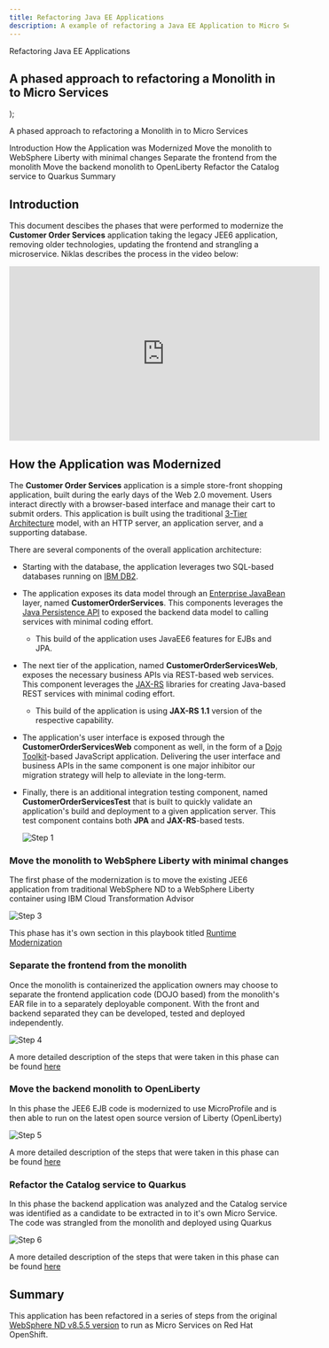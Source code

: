 ```yaml
---
title: Refactoring Java EE Applications
description: A example of refactoring a Java EE Application to Micro Services
---
```


  <span>
Refactoring Java EE Applications<br/> <h2>A phased approach to refactoring a Monolith in to Micro Services</h2>
  </span>
);

<PageDescription>

A phased approach to refactoring a Monolith in to Micro Services

</PageDescription>

<AnchorLinks small>
  <AnchorLink>Introduction</AnchorLink>
  <AnchorLink>How the Application was Modernized</AnchorLink>
  <AnchorLink>Move the monolith to WebSphere Liberty with minimal changes</AnchorLink>
  <AnchorLink>Separate the frontend from the monolith</AnchorLink>
  <AnchorLink>Move the backend monolith to OpenLiberty</AnchorLink>
  <AnchorLink>Refactor the Catalog service to Quarkus</AnchorLink>
  <AnchorLink>Summary</AnchorLink>
</AnchorLinks>


## Introduction
This document descibes the phases that were performed to modernize the **Customer Order Services** application taking the legacy JEE6 application, removing older technologies, updating the frontend and strangling a microservice. Niklas describes the process in the video below:

<iframe width="560" height="315" src="https://www.youtube.com/embed/lw95LLqa37g" frameborder="0" allow="accelerometer; autoplay; clipboard-write; encrypted-media; gyroscope; picture-in-picture" allowfullscreen></iframe>

## How the Application was Modernized
The **Customer Order Services** application is a simple store-front shopping application, built during the early days of the Web 2.0 movement. Users interact directly with a browser-based interface and manage their cart to submit orders.  This application is built using the traditional [3-Tier Architecture](http://www.tonymarston.net/php-mysql/3-tier-architecture.html) model, with an HTTP server, an application server, and a supporting database.

There are several components of the overall application architecture:
- Starting with the database, the application leverages two SQL-based databases running on [IBM DB2](https://www.ibm.com/analytics/us/en/technology/db2/).
- The application exposes its data model through an [Enterprise JavaBean](https://en.wikipedia.org/wiki/Enterprise_JavaBeans) layer, named **CustomerOrderServices**.  This components leverages the [Java Persistence API](https://en.wikibooks.org/wiki/Java_Persistence/What_is_JPA%3F) to exposed the backend data model to calling services with minimal coding effort.
  - This build of the application uses JavaEE6 features for EJBs and JPA.
- The next tier of the application, named **CustomerOrderServicesWeb**, exposes the necessary business APIs via REST-based web services.  This component leverages the [JAX-RS](https://en.wikipedia.org/wiki/Java_API_for_RESTful_Web_Services) libraries for creating Java-based REST services with minimal coding effort.
  - This build of the application is using **JAX-RS 1.1** version of the respective capability.
- The application's user interface is exposed through the **CustomerOrderServicesWeb** component as well, in the form of a [Dojo Toolkit](#tbd)-based JavaScript application.  Delivering the user interface and business APIs in the same component is one major inhibitor our migration strategy will help to alleviate in the long-term.
- Finally, there is an additional integration testing component, named **CustomerOrderServicesTest** that is built to quickly validate an application's build and deployment to a given application server.  This test component contains both **JPA** and **JAX-RS**-based tests.

  ![Step 1](images/step1.png)

### Move the monolith to WebSphere Liberty with minimal changes
The first phase of the modernization is to move the existing JEE6 application from traditional WebSphere ND to a WebSphere Liberty container using IBM Cloud Transformation Advisor

  ![Step 3](images/step3.png)

This phase has it's own section in this playbook titled [Runtime Modernization](https://ibm-cloud-architecture.github.io/modernization-playbook/applications/liberty)

### Separate the frontend from the monolith
Once the monolith is containerized the application owners may choose to separate the frontend application code (DOJO based) from the monolith's EAR file in to a separately deployable component. With the front and backend separated they can be developed, tested and deployed independently.

  ![Step 4](images/step4.png)

A more detailed description of the steps that were taken in this phase can be found [here](refactor/frontend)

### Move the backend monolith to OpenLiberty
In this phase the JEE6 EJB code is modernized to use MicroProfile and is then able to run on the latest open source version of Liberty (OpenLiberty)

  ![Step 5](images/step5.png)

A more detailed description of the steps that were taken in this phase can be found [here](refactor/backend)

### Refactor the Catalog service to Quarkus
In this phase the backend application was analyzed and the Catalog service was identified as a candidate to be extracted in to it's own Micro Service. The code was strangled from the monolith and deployed using Quarkus

  ![Step 6](images/step6.png)

A more detailed description of the steps that were taken in this phase can be found [here](refactor/catalog)

## Summary
This application has been refactored in a series of steps from the original [WebSphere ND v8.5.5 version](https://github.com/ibm-cloud-architecture/cloudpak-for-applications/tree/was855) to run as Micro Services on Red Hat OpenShift.
